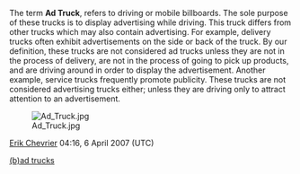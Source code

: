 {{Wikify|April 2007}}
The term '''Ad Truck''', refers to driving or mobile billboards. The sole purpose of these trucks is to display advertising while driving. This truck differs from other trucks which may also contain advertising. For example, delivery trucks often exhibit advertisements on the side or back of the truck. By our definition, these trucks are not considered ad trucks unless they are not in the process of delivery, are not in the process of going to pick up products, and are driving around in order to display the advertisement. Another example, service trucks frequently promote publicity. These trucks are not considered advertising trucks either; unless they are driving only to attract attention to an advertisement.

[[Image:Ad Truck.jpg]]

[[User:Erik Chevrier|Erik Chevrier]] 04:16, 6 April 2007 (UTC)

[http://www.uberculture.org/badtrucks (b)ad trucks]